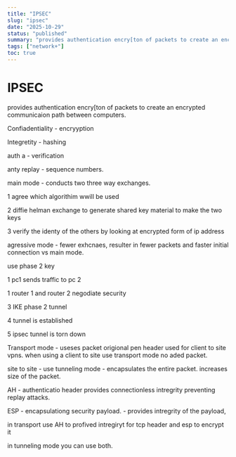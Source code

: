 ```yaml
---
title: "IPSEC"
slug: "ipsec"
date: "2025-10-29"
status: "published"
summary: "provides authentication encry[ton of packets to create an encrypted communicaion path between computers."
tags: ["network+"]
toc: true
---
```


# IPSEC

provides authentication encry[ton of packets to create an encrypted communicaion path between computers. 

Confiadentiality - encryyption

Integretity - hashing

auth a - verification 

anty replay - sequence numbers. 

main mode - conducts two three way exchanges. 

1 agree which algorithim wwill be used 

2 diffie helman exchange to generate shared key material to make the two keys 

3 verify the identy of the others by looking at encrypted form of ip address

agressive mode - fewer exhcnaes, resulter in fewer packets and faster initial connection vs main mode. 

use phase 2 key 

1 pc1 sends traffic to pc 2 

1 router 1 and router 2 negodiate security 

3 IKE phase 2 tunnel 

4 tunnel is established 

5 ipsec tunnel is torn down

Transport mode - useses packet origional pen header used for client to site vpns. when using a client to site use transport mode no aded packet. 

site to site - use tunneling mode - encapsulates the entire packet. increases size of the packet. 

AH - authenticatio header provides connectionless intregrity preventing replay attacks. 

ESP - encapsulationg security payload. - provides intregrity of the payload, 

in transport use AH to profived intregiryt for tcp header and esp to encrypt it 

in tunneling mode you can use both.